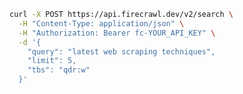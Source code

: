 ```bash cURL
curl -X POST https://api.firecrawl.dev/v2/search \
  -H "Content-Type: application/json" \
  -H "Authorization: Bearer fc-YOUR_API_KEY" \
  -d '{
    "query": "latest web scraping techniques",
    "limit": 5,
    "tbs": "qdr:w"
  }'
```


